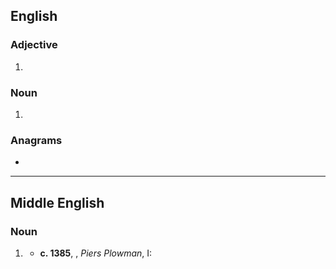 {{also|n|e|d|i|s|r|f}}

==English==

===Adjective===
{{head|en|adjective}}

# {{obsolete spelling of|en|kind}}

===Noun===
{{en-noun}}

# {{obsolete spelling of|en|kind}}

===Anagrams===
* {{anagrams|en|a=deikn|deink|inked|kendi}}

----




 





































{{also|night more|snow|high|low}}

==Middle English==

===Noun===
{{head|enm|noun}}

# {{rfdef|enm}}
#: {{rfquotek|enm|Chaucer}}
#* '''c. 1385''', {{w|William Langland}}, ''Piers Plowman'', I: